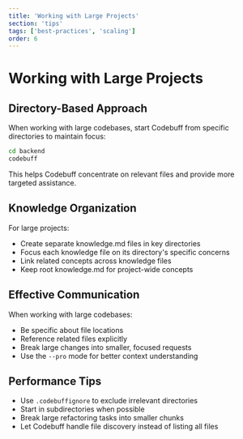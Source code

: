 ```yaml
---
title: 'Working with Large Projects'
section: 'tips'
tags: ['best-practices', 'scaling']
order: 6
---
```


# Working with Large Projects

## Directory-Based Approach

When working with large codebases, start Codebuff from specific directories to maintain focus:

```bash
cd backend
codebuff
```

This helps Codebuff concentrate on relevant files and provide more targeted assistance.

## Knowledge Organization

For large projects:
- Create separate knowledge.md files in key directories
- Focus each knowledge file on its directory's specific concerns
- Link related concepts across knowledge files
- Keep root knowledge.md for project-wide concepts

## Effective Communication

When working with large codebases:
- Be specific about file locations
- Reference related files explicitly
- Break large changes into smaller, focused requests
- Use the `--pro` mode for better context understanding

## Performance Tips

- Use `.codebuffignore` to exclude irrelevant directories
- Start in subdirectories when possible
- Break large refactoring tasks into smaller chunks
- Let Codebuff handle file discovery instead of listing all files
